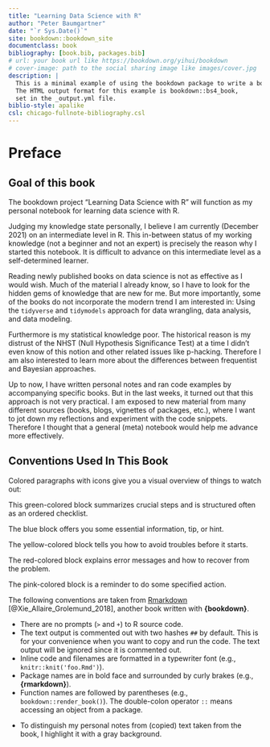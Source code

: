 ```yaml
--- 
title: "Learning Data Science with R"
author: "Peter Baumgartner"
date: "`r Sys.Date()`"
site: bookdown::bookdown_site
documentclass: book
bibliography: [book.bib, packages.bib]
# url: your book url like https://bookdown.org/yihui/bookdown
# cover-image: path to the social sharing image like images/cover.jpg
description: |
  This is a minimal example of using the bookdown package to write a book.
  The HTML output format for this example is bookdown::bs4_book,
  set in the _output.yml file.
biblio-style: apalike
csl: chicago-fullnote-bibliography.csl
---
```


# Preface {.unnumbered}

## Goal of this book {.unnumbered}

The bookdown project "Learning Data Science with R" will function as my personal notebook for learning data science with R. 

Judging my knowledge state personally, I believe I am currently (December 2021) on an intermediate level in R. This in-between status of my working knowledge (not a beginner and not an expert) is precisely the reason why I started this notebook. It is difficult to advance on this intermediate level as a self-determined learner. 

Reading newly published books on data science is not as effective as I would wish. Much of the material I already know, so I have to look for the hidden gems of knowledge that are new for me. But more importantly, some of the books do not incorporate the modern trend I am interested in: Using the `tidyverse` and `tidymodels` approach for data wrangling, data analysis, and data modeling.

Furthermore is my statistical knowledge poor. The historical reason is my distrust of the NHST (Null Hypothesis Significance Test) at a time I didn't even know of this notion and other related issues like p-hacking. Therefore I am also interested to learn more about the differences between frequentist and Bayesian approaches. 

Up to now, I have written personal notes and ran code examples by accompanying specific books. But in the last weeks, it turned out that this approach is not very practical. I am exposed to new material from many different sources (books, blogs, vignettes of packages, etc.), where I want to jot down my reflections and experiment with the code snippets. Therefore I thought that a general (meta) notebook would help me advance more effectively.

## Conventions Used In This Book {.unnumbered}

Colored paragraphs with icons give you a visual overview of things to watch out:

::: {.successbox}
This green-colored block summarizes crucial steps and is structured often as an ordered checklist.
:::

::: {.infobox}
The blue block offers you some essential information, tip, or hint. 
:::

::: {.warningbox}
The yellow-colored block tells you how to avoid troubles before it starts.
:::

::: {.stopbox}
The red-colored block explains error messages and how to recover from the problem.
::: 


:::{.todobox}
The pink-colored block is a reminder to do some specified action.
:::



The following conventions are taken from [Rmarkdown](https://bookdown.org/yihui/rmarkdown/software-info.html) [@Xie_Allaire_Grolemund_2018],  another book written with **{bookdown}**.

-   There are no prompts (`>` and `+`) to R source code.
-   The text output is commented out with two hashes `##` by default. This is for your convenience when you want to copy and run the code. The text output will be ignored since it is commented out.
-   Inline code and filenames are formatted in a typewriter font (e.g., `knitr::knit('foo.Rmd')`).
-   Package names are in bold face and surrounded by curly brakes (e.g., **{rmarkdown}**).
-   Function names are followed by parentheses (e.g., `bookdown::render_book()`). The double-colon operator `::` means accessing an object from a package.

::: {.graybox}
-   To distinguish my personal notes from (copied) text taken from the book, I highlight it with a gray background.
:::

